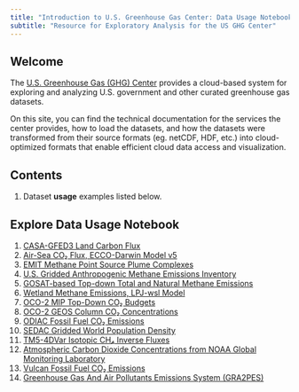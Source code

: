 ```yaml
---
title: "Introduction to U.S. Greenhouse Gas Center: Data Usage Notebooks"
subtitle: "Resource for Exploratory Analysis for the US GHG Center"
---
```


## Welcome {#welcome}

The [U.S. Greenhouse Gas (GHG) Center](https://earth.gov/ghgcenter) provides a cloud-based system for exploring and analyzing U.S. government and other curated greenhouse gas datasets.

On this site, you can find the technical documentation for the services the center provides, how to load the datasets, and how the datasets were transformed from their source formats (eg. netCDF, HDF, etc.) into cloud-optimized formats that enable efficient cloud data access and visualization.


## Contents

1. Dataset **usage** examples listed below.

## Explore Data Usage Notebook

1. [CASA-GFED3 Land Carbon Flux](user_data_notebooks/casagfed-carbonflux-monthgrid-v3_User_Notebook.ipynb)
2. [Air-Sea CO₂ Flux, ECCO-Darwin Model v5](user_data_notebooks/eccodarwin-co2flux-monthgrid-v5_User_Notebook.ipynb) 
3. [EMIT Methane Point Source Plume Complexes](user_data_notebooks/emit-ch4plume-v1_User_Notebook.ipynb) 
4. [U.S. Gridded Anthropogenic Methane Emissions Inventory](user_data_notebooks/epa-ch4emission-grid-v2express_User_Notebook.ipynb) 
5. [GOSAT-based Top-down Total and Natural Methane Emissions](user_data_notebooks/gosat-based-ch4budget-yeargrid-v1_User_Notebook.ipynb) 
6. [Wetland Methane Emissions, LPJ-wsl Model](user_data_notebooks/lpjwsl-wetlandch4-grid-v1_User_Notebook.ipynb)       
7. [OCO-2 MIP Top-Down CO₂ Budgets](user_data_notebooks/oco2-mip-co2budget-yeargrid-v1_User_Notebook.ipynb)
8. [OCO-2 GEOS Column CO₂ Concentrations](user_data_notebooks/oco2geos-co2-daygrid-v10r_User_Notebook.ipynb)
9. [ODIAC Fossil Fuel CO₂ Emissions](user_data_notebooks/odiac-ffco2-monthgrid-v2023_User_Notebook.ipynb)
10. [SEDAC Gridded World Population Density](user_data_notebooks/sedac-popdensity-yeargrid5yr-v4.11_User_Notebook.ipynb)
11. [TM5-4DVar Isotopic CH₄ Inverse Fluxes](user_data_notebooks/tm54dvar-ch4flux-monthgrid-v1_User_Notebook.ipynb)
12. [Atmospheric Carbon Dioxide Concentrations from NOAA Global Monitoring Laboratory](user_data_notebooks/noaa-insitu_User_Notebook.ipynb)
13. [Vulcan Fossil Fuel CO₂ Emissions](user_data_notebooks/vulcan-ffco2-yeargrid-v4_User_Notebook.ipynb)
13. [Greenhouse Gas And Air Pollutants Emissions System (GRA2PES)](user_data_notebooks/gra2pes-ghg-monthgrid-v1_User_Notebook.ipynb.ipynb)